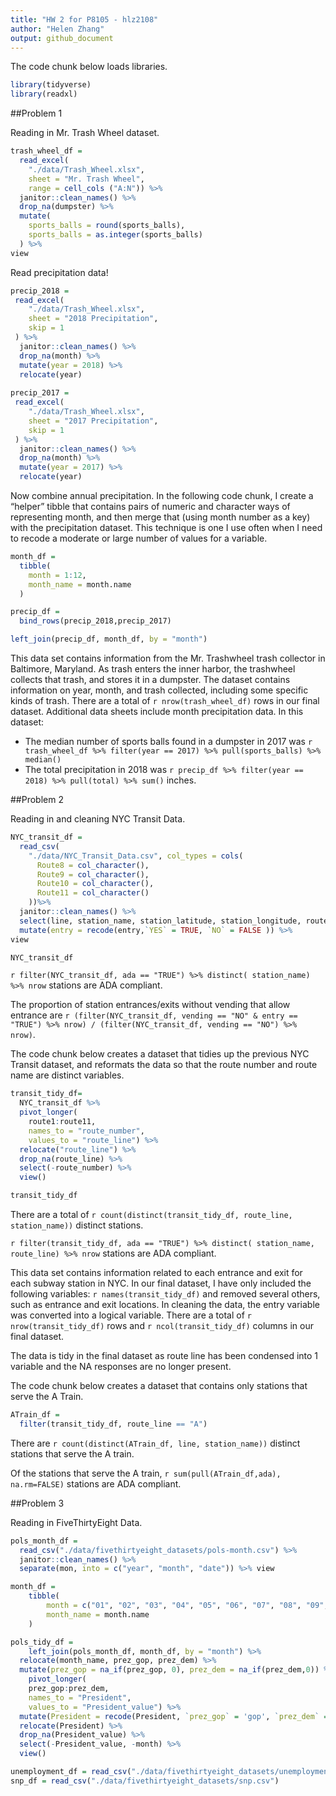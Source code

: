 ```yaml
---
title: "HW 2 for P8105 - hlz2108"
author: "Helen Zhang"
output: github_document
---
```


The code chunk below loads libraries.

```r
library(tidyverse)
library(readxl)
```

##Problem 1

Reading in Mr. Trash Wheel dataset.

```r
trash_wheel_df =
  read_excel(
    "./data/Trash_Wheel.xlsx",
    sheet = "Mr. Trash Wheel",
    range = cell_cols ("A:N")) %>%
  janitor::clean_names() %>% 
  drop_na(dumpster) %>% 
  mutate(
    sports_balls = round(sports_balls),
    sports_balls = as.integer(sports_balls)
  ) %>% 
view
```

Read precipitation data!

```r
precip_2018 = 
 read_excel(
    "./data/Trash_Wheel.xlsx",
    sheet = "2018 Precipitation",
    skip = 1
 ) %>% 
  janitor::clean_names() %>% 
  drop_na(month) %>% 
  mutate(year = 2018) %>% 
  relocate(year)
  
precip_2017 = 
 read_excel(
    "./data/Trash_Wheel.xlsx",
    sheet = "2017 Precipitation",
    skip = 1
 ) %>% 
  janitor::clean_names() %>% 
  drop_na(month) %>% 
  mutate(year = 2017) %>% 
  relocate(year)
```

Now combine annual precipitation. In the following code chunk, I create a "helper" tibble that contains pairs of numeric and character ways of representing month, and then merge that (using month number as a key) with the precipitation dataset. This technique is one I use often when I need to recode a moderate or large number of values for a variable. 


```r
month_df = 
  tibble(
    month = 1:12,
    month_name = month.name
  )

precip_df =
  bind_rows(precip_2018,precip_2017)

left_join(precip_df, month_df, by = "month")
```

This data set contains information from the Mr. Trashwheel trash collector in Baltimore, Maryland. As trash enters the inner harbor, the trashwheel collects that trash, and stores it in a dumpster. The dataset contains information on year, month, and trash collected, including some specific kinds of trash. There are a total of `r nrow(trash_wheel_df)` rows in our final dataset. Additional data sheets include month precipitation data. In this dataset:

* The median number of sports balls found in a dumpster in 2017 was `r trash_wheel_df %>% filter(year == 2017) %>% pull(sports_balls) %>% median()`
* The total precipitation in 2018 was `r precip_df %>% filter(year == 2018) %>% pull(total) %>% sum()` inches.

##Problem 2

Reading in and cleaning NYC Transit Data.

```r
NYC_transit_df = 
  read_csv(
    "./data/NYC_Transit_Data.csv", col_types = cols(
      Route8 = col_character(),
      Route9 = col_character(),
      Route10 = col_character(),
      Route11 = col_character()
    ))%>%
  janitor::clean_names() %>%
  select(line, station_name, station_latitude, station_longitude, route1:route11, entry, vending, entrance_type, ada) %>% 
  mutate(entry = recode(entry,`YES` = TRUE, `NO` = FALSE )) %>% 
view

NYC_transit_df
```


`r filter(NYC_transit_df, ada == "TRUE") %>% distinct( station_name) %>% nrow` stations are ADA compliant.

The proportion of station entrances/exits without vending that allow entrance are `r (filter(NYC_transit_df, vending == "NO" & entry == "TRUE") %>% nrow) / (filter(NYC_transit_df, vending == "NO") %>% nrow)`.

The code chunk below creates a dataset that tidies up the previous NYC Transit dataset, and reformats the data so that the route number and route name are distinct variables.

```r
transit_tidy_df=
  NYC_transit_df %>% 
  pivot_longer(
    route1:route11,
    names_to = "route_number",
    values_to = "route_line") %>% 
  relocate("route_line") %>% 
  drop_na(route_line) %>% 
  select(-route_number) %>% 
  view()

transit_tidy_df
```

There are a total of `r count(distinct(transit_tidy_df, route_line, station_name))` distinct stations.

`r filter(transit_tidy_df, ada == "TRUE") %>% distinct( station_name, route_line) %>% nrow` stations are ADA compliant.

 
This data set contains information related to each entrance and exit for each subway station in NYC. In our final dataset, I have only included the following variables: `r names(transit_tidy_df)` and removed several others, such as entrance and exit locations. In cleaning the data, the entry variable was converted into a logical variable. There are a total of `r nrow(transit_tidy_df)` rows and `r ncol(transit_tidy_df)` columns in our final dataset. 

The data is tidy in the final dataset as route line has been condensed into 1 variable and the NA responses are no longer present.

The code chunk below creates a dataset that contains only stations that serve the A Train.

```r
ATrain_df = 
  filter(transit_tidy_df, route_line == "A")
```

There are `r count(distinct(ATrain_df, line, station_name))` distinct stations that serve the A train.

Of the stations that serve the A train, `r sum(pull(ATrain_df,ada), na.rm=FALSE)` stations are ADA compliant.

##Problem 3

Reading in FiveThirtyEight Data.

```r
pols_month_df = 
  read_csv("./data/fivethirtyeight_datasets/pols-month.csv") %>%
  janitor::clean_names() %>% 
  separate(mon, into = c("year", "month", "date")) %>% view

month_df = 
	tibble(
		month = c("01", "02", "03", "04", "05", "06", "07", "08", "09", "10", "11", "12"),
		month_name = month.name
	)

pols_tidy_df = 
	left_join(pols_month_df, month_df, by = "month") %>% 
  relocate(month_name, prez_gop, prez_dem) %>% 
  mutate(prez_gop = na_if(prez_gop, 0), prez_dem = na_if(prez_dem,0)) %>%
    pivot_longer(
    prez_gop:prez_dem,
    names_to = "President",
    values_to = "President_value") %>% 
  mutate(President = recode(President, `prez_gop` = 'gop', `prez_dem` = 'dem')) %>% 
  relocate(President) %>% 
  drop_na(President_value) %>% 
  select(-President_value, -month) %>% 
  view()
```





```r
unemployment_df = read_csv("./data/fivethirtyeight_datasets/unemployment.csv")
snp_df = read_csv("./data/fivethirtyeight_datasets/snp.csv")
```

